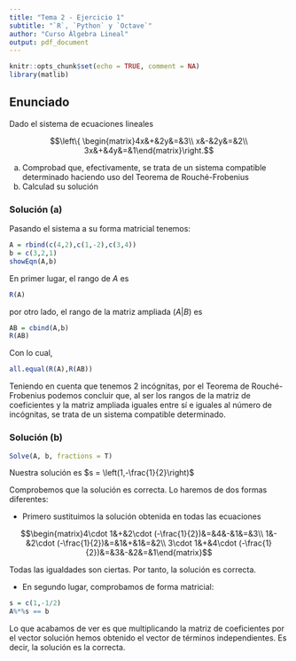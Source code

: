 ---
title: "Tema 2 - Ejercicio 1"
subtitle: "`R`, `Python` y `Octave`"
author: "Curso Álgebra Lineal"
output: pdf_document
---

```{r setup, include=FALSE}
knitr::opts_chunk$set(echo = TRUE, comment = NA)
library(matlib)
```

## Enunciado

Dado el sistema de ecuaciones lineales 

$$\left\{ \begin{matrix}4x&+&2y&=&3\\ x&-&2y&=&2\\ 3x&+&4y&=&1\end{matrix}\right.$$

(a) Comprobad que, efectivamente, se trata de un sistema compatible determinado haciendo uso del Teorema de Rouché-Frobenius
(b) Calculad su solución

### Solución (a)

Pasando el sistema a su forma matricial tenemos:

```{r}
A = rbind(c(4,2),c(1,-2),c(3,4))
b = c(3,2,1)
showEqn(A,b)
```

En primer lugar, el rango de $A$ es

```{r}
R(A)
```

por otro lado, el rango de la matriz ampliada $(A|B)$ es

```{r}
AB = cbind(A,b)
R(AB)
```

Con lo cual,

```{r}
all.equal(R(A),R(AB))
```

Teniendo en cuenta que tenemos 2 incógnitas, por el Teorema de Rouché-Frobenius podemos concluir que, al ser los rangos de la matriz de coeficientes y la matriz ampliada iguales entre sí e iguales al número de incógnitas, se trata de un sistema compatible determinado.


### Solución (b)

```{r}
Solve(A, b, fractions = T)
```

Nuestra solución es $s = \left(1,-\frac{1}{2}\right)$


Comprobemos que la solución es correcta. Lo haremos de dos formas diferentes:

- Primero sustituimos la solución obtenida en todas las ecuaciones

$$\begin{matrix}4\cdot 1&+&2\cdot (-\frac{1}{2})&=&4&-&1&=&3\\ 1&-&2\cdot (-\frac{1}{2})&=&1&+&1&=&2\\ 3\cdot 1&+&4\cdot (-\frac{1}{2})&=&3&-&2&=&1\end{matrix}$$

Todas las igualdades son ciertas. Por tanto, la solución es correcta.

- En segundo lugar, comprobamos de forma matricial:

```{r}
s = c(1,-1/2)
A%*%s == b
```

Lo que acabamos de ver es que multiplicando la matriz de coeficientes por el vector solución hemos obtenido el vector de términos independientes. Es decir, la solución es la correcta.



